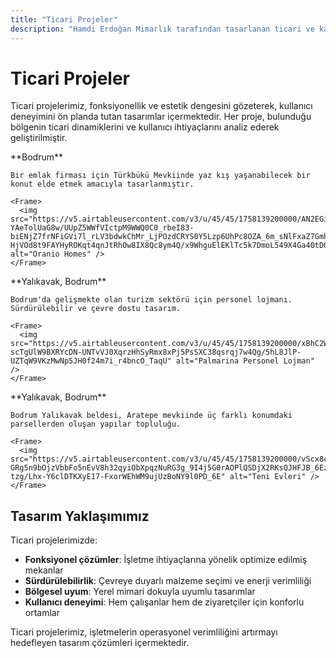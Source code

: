 ```yaml
---
title: "Ticari Projeler"
description: "Hamdi Erdoğan Mimarlık tarafından tasarlanan ticari ve karma kullanım projeleri"
---
```


# Ticari Projeler

Ticari projelerimiz, fonksiyonellik ve estetik dengesini gözeterek, kullanıcı deneyimini ön planda tutan tasarımlar içermektedir. Her proje, bulunduğu bölgenin ticari dinamiklerini ve kullanıcı ihtiyaçlarını analiz ederek geliştirilmiştir.

<CardGroup cols={2}>
  <Card title="ORANIO HOMES" icon="building" href="/projeler/oranio-homes">
    **Bodrum**
    
    Bir emlak firması için Türkbükü Mevkiinde yaz kış yaşanabilecek bir konut elde etmek amacıyla tasarlanmıştır.
    
    <Frame>
      <img src="https://v5.airtableusercontent.com/v3/u/45/45/1758139200000/AN2EGinllJ-YAeTolUaG8w/UUpZ5WWfVIctpM9WWQ0C0_rbeI83-biENjZ7frNFiGVi7l_rLV3bdwkChMr_LjPOzdCRYS0Y5Lzp6UhPc8OZA_6m_sNlFxaZ7Gmh8qUlhUFEK8c-HjVOd8t9FAYHyROKqt4qnJtRhOw8IX8Qc8ym4Q/x9WhguElEKlTc5k7DmoL549X4Ga40tD0dK6JOeo5YW0" alt="Oranio Homes" />
    </Frame>
  </Card>

  <Card title="PALMARINA PERSONEL LOJMAN BLOKLARI" icon="building" href="/projeler/palmarina-personel-lojman">
    **Yalıkavak, Bodrum**
    
    Bodrum'da gelişmekte olan turizm sektörü için personel lojmanı. Sürdürülebilir ve çevre dostu tasarım.
    
    <Frame>
      <img src="https://v5.airtableusercontent.com/v3/u/45/45/1758139200000/xBhC2WNgZcm3lI7Ii6KQfA/HziOmJWlw9KTuFwmn5d02509otaQcyBgIEP39AsA6A9BUv6NJUfpDcGgZiiR2JVt3G0h8Lz9p4lfrv3RNtIavdwRUGXfC-scTgUlW9BXRYcDN-UNTvVJ0XqrzHhSyRmx8xPj5PsSXC38qsrqj7w4Qg/5hL8JlP-UZTqW9VKzMwNp5JH0f24m7i_r4bncO_TaqU" alt="Palmarina Personel Lojman" />
    </Frame>
  </Card>

  <Card title="TENİ EVLERİ" icon="building" href="/projeler/teni-evleri">
    **Yalıkavak, Bodrum**
    
    Bodrum Yalıkavak beldesi, Aratepe mevkiinde üç farklı konumdaki parsellerden oluşan yapılar topluluğu.
    
    <Frame>
      <img src="https://v5.airtableusercontent.com/v3/u/45/45/1758139200000/vScx8c0npy6bmkwGgpBE2w/jCthgAg2h5EN1lHiFIWiL6GFEHm_Wsjz9l4laKuUgT-GRg5n9bOjzVbbFo5nEvV8h32qyiObXpqzNuRG3g_9I4j5G0rAOPlQSDjX2RKsQJHFJB_6EzXVhdiFt5gyQm_7i7_ED0rI7BC7liVlci-tzg/Lhx-Y6clDTKXyE17-FxorWEhWM9ujUzBoNY9l0PD_6E" alt="Teni Evleri" />
    </Frame>
  </Card>
</CardGroup>

## Tasarım Yaklaşımımız

Ticari projelerimizde:

- **Fonksiyonel çözümler**: İşletme ihtiyaçlarına yönelik optimize edilmiş mekanlar
- **Sürdürülebilirlik**: Çevreye duyarlı malzeme seçimi ve enerji verimliliği
- **Bölgesel uyum**: Yerel mimari dokuyla uyumlu tasarımlar
- **Kullanıcı deneyimi**: Hem çalışanlar hem de ziyaretçiler için konforlu ortamlar

<Tip>
Ticari projelerimiz, işletmelerin operasyonel verimliliğini artırmayı hedefleyen tasarım çözümleri içermektedir.
</Tip>
